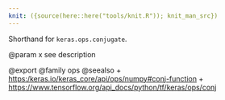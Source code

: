 ```yaml
---
knit: ({source(here::here("tools/knit.R")); knit_man_src})
---
```

Shorthand for `keras.ops.conjugate`.

@param x
see description

@export
@family ops
@seealso
+ <https:/keras.io/keras_core/api/ops/numpy#conj-function>
+ <https://www.tensorflow.org/api_docs/python/tf/keras/ops/conj>
